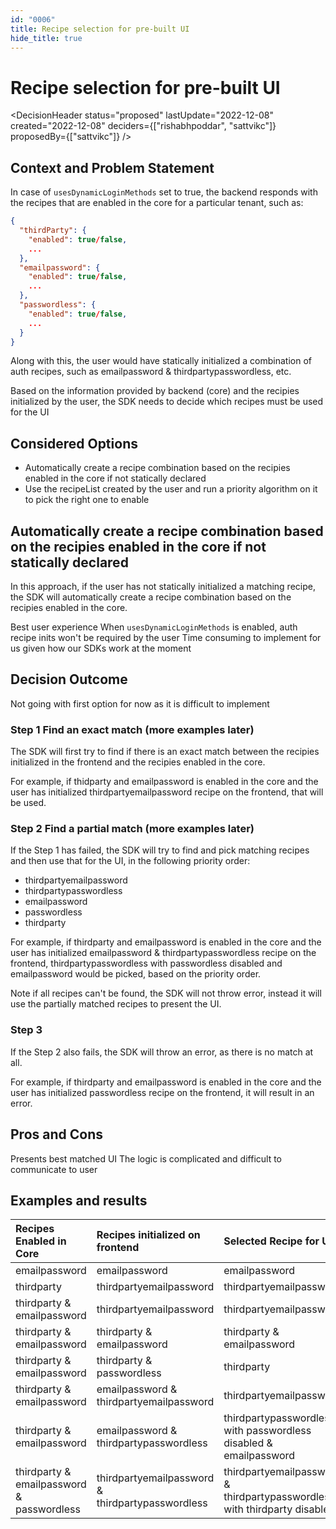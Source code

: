 ```yaml
---
id: "0006"
title: Recipe selection for pre-built UI
hide_title: true
---
```



# Recipe selection for pre-built UI

<DecisionHeader status="proposed" lastUpdate="2022-12-08" created="2022-12-08" deciders={["rishabhpoddar", "sattvikc"]} proposedBy={["sattvikc"]} />

## Context and Problem Statement

In case of `usesDynamicLoginMethods` set to true, the backend responds with the recipes that are enabled in the core for a particular tenant, such as:
```json
{
  "thirdParty": {
    "enabled": true/false,
    ...
  },
  "emailpassword": {
    "enabled": true/false,
    ...
  },
  "passwordless": {
    "enabled": true/false,
    ...
  }
}
```

Along with this, the user would have statically initialized a combination of auth recipes, such as emailpassword & thirdpartypasswordless, etc.

Based on the information provided by backend (core) and the recipies initialized by the user, the SDK needs to decide which recipes must be used for the UI

## Considered Options

* Automatically create a recipe combination based on the recipies enabled in the core if not statically declared
* Use the recipeList created by the user and run a priority algorithm on it to pick the right one to enable

## Automatically create a recipe combination based on the recipies enabled in the core if not statically declared

In this approach, if the user has not statically initialized a matching recipe, the SDK will automatically create a recipe combination based on the recipies enabled in the core.

<ArgumentPro> Best user experience </ArgumentPro>
<ArgumentPro> When `usesDynamicLoginMethods` is enabled, auth recipe inits won't be required by the user </ArgumentPro>
<ArgumentCon> Time consuming to implement for us given how our SDKs work at the moment</ArgumentCon>

## Decision Outcome

Not going with first option for now as it is difficult to implement

### Step 1 Find an exact match (more examples later)

The SDK will first try to find if there is an exact match between the recipies initialized in the frontend and the recipies enabled in the core.

For example, if thidparty and emailpassword is enabled in the core and the user has initialized thirdpartyemailpassword recipe on the frontend, that will be used.

### Step 2 Find a partial match (more examples later)

If the Step 1 has failed, the SDK will try to find and pick matching recipes and then use that for the UI, in the following priority order:

* thirdpartyemailpassword
* thirdpartypasswordless
* emailpassword
* passwordless
* thirdparty

For example, if thirdparty and emailpassword is enabled in the core and the user has initialized emailpassword & thirdpartypasswordless recipe on the frontend, thirdpartypasswordless with passwordless disabled and emailpassword would be picked, based on the priority order.

Note if all recipes can't be found, the SDK will not throw error, instead it will use the partially matched recipes to present the UI.

### Step 3

If the Step 2 also fails, the SDK will throw an error, as there is no match at all.

For example, if thirdparty and emailpassword is enabled in the core and the user has initialized passwordless recipe on the frontend, it will result in an error.

## Pros and Cons

<ArgumentPro> Presents best matched UI </ArgumentPro>
<ArgumentCon> The logic is complicated and difficult to communicate to user </ArgumentCon>

## Examples and results

| Recipes Enabled in Core | Recipes initialized on frontend | Selected Recipe for UI |
| :---------------------- | :------------------------------ | :--------------------- |
| emailpassword           | emailpassword                   | emailpassword          |
| thirdparty              | thirdpartyemailpassword         | thirdpartyemailpassword |
| thirdparty & emailpassword | thirdpartyemailpassword      | thirdpartyemailpassword |
| thirdparty & emailpassword | thirdparty & emailpassword   | thirdparty & emailpassword |
| thirdparty & emailpassword | thirdparty & passwordless    | thirdparty             |
| thirdparty & emailpassword | emailpassword & thirdpartyemailpassword | thirdpartyemailpassword |
| thirdparty & emailpassword | emailpassword & thirdpartypasswordless | thirdpartypasswordless with passwordless disabled & emailpassword |
| thirdparty & emailpassword & passwordless | thirdpartyemailpassword & thirdpartypasswordless | thirdpartyemailpassword & thirdpartypasswordless with thirdparty disabled |
